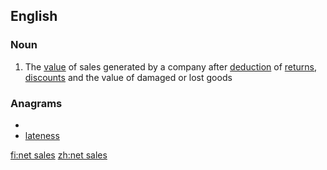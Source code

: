 ==English==

===Noun===
{{en-noun|sg=[[net]] [[sales]]|-}}

# {{business}} The [[value]] of sales generated by a company after [[deduction]] of [[return]]s, [[discount]]s and the value of damaged or lost goods

===Anagrams===
* {{alphagram|aeelnsst}}
* [[lateness#English|lateness]]

[[fi:net sales]]
[[zh:net sales]]